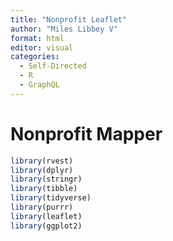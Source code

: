 ```yaml
---
title: "Nonprofit Leaflet"
author: "Miles Libbey V"
format: html
editor: visual
categories: 
  - Self-Directed
  - R
  - GraphQL
---
```


# Nonprofit Mapper

```r
library(rvest)
library(dplyr)
library(stringr)
library(tibble)
library(tidyverse)
library(purrr)
library(leaflet)
library(ggplot2)
```

```r

```
